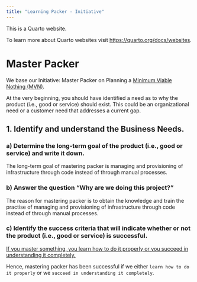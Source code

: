 ```yaml
---
title: "Learning Packer - Initiative"
---
```


This is a Quarto website.

To learn more about Quarto websites visit <https://quarto.org/docs/websites>.

# Master Packer

We base our Initiative: Master Packer on Planning a [Minimum Viable Nothing (MVN)](https://github.com/vanHeemstraSystems/minimum-viable-nothing).

At the very beginning, you should have identified a need as to why the product (i.e., good or service) should exist. This could be an organizational need or a customer need that addresses a current gap.

## 1. Identify and understand the **Business Needs**.

### a) Determine the **long-term goal** of the product (i.e., good or service) and write it down.

The long-term goal of mastering packer is managing and provisioning of infrastructure through code instead of through manual processes.

### b) Answer the question "**Why are we doing this project?**"

The reason for mastering packer is to obtain the knowledge and train the practise of managing and provisioning of infrastructure through code instead of through manual processes.

### c) Identify the **success criteria** that will indicate whether or not the product (i.e., good or service) is successful.

[If you master something, you learn how to do it properly or you succeed in understanding it completely.](https://www.collinsdictionary.com/dictionary/english/master-a-subject#:~:text=If%20you%20master%20something%2C%20you,succeed%20in%20understanding%20it%20completely.) 

Hence, mastering packer has been successful if we either ```learn how to do it properly``` or we ```succeed in understanding it completely```.
